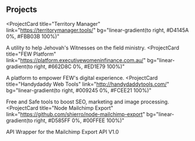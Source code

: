 ## Projects

<ProjectCard
  title="Territory Manager"
  link="https://territorymanager.tools/"
  bg="linear-gradient(to right, #D4145A 0%, #FBB03B 100%)"
>
  A utility to help Jehovah's Witnesses on the field ministry.
</ProjectCard>
<ProjectCard
  title="FEW Platform"
  link="https://platform.executivewomeninfinance.com.au/"
  bg="linear-gradient(to right, #662D8C 0%, #ED1E79 100%)"
>
  A platform to empower FEW's digital experience.
</ProjectCard>
<ProjectCard
  title="Handydaddy Web Tools"
  link="http://handydaddytools.com/"
  bg="linear-gradient(to right, #009245 0%, #FCEE21 100%)"
>
  Free and Safe tools to boost SEO, marketing and image processing.
</ProjectCard>
<ProjectCard
  title="Node Mailchimp Export"
  link="https://github.com/shierro/node-mailchimp-export"
  bg="linear-gradient(to right, #D585FF 0%, #00FFEE 100%)"
>
  API Wrapper for the Mailchimp Export API V1.0
</ProjectCard>
